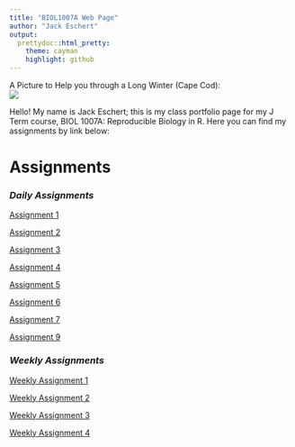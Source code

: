 ```yaml
---
title: "BIOL1007A Web Page"
author: "Jack Eschert"
output: 
  prettydoc::html_pretty:
    theme: cayman
    highlight: github
---
```

A Picture to Help you through a Long Winter (Cape Cod):   
![](images/cape.jpeg) 

Hello! My name is Jack Eschert; this is my class portfolio page for my J Term course, BIOL 1007A: Reproducible Biology in R. Here you can find my assignments by link below:


# Assignments 

### *Daily Assignments*

[Assignment 1](Assignment-1.html)  

[Assignment 2](Assignment-2.html)  

[Assignment 3](Assignment-3.html)

[Assignment 4](Assignment-4.html)

[Assignment 5](Assignment-5.html)

[Assignment 6](Assignment-6.html)

[Assignment 7](Assignment-7.html)

[Assignment 9](Assignment-9.html)

### *Weekly Assignments*

[Weekly Assignment 1](Weekly-Assignment-1.html)

[Weekly Assignment 2](Weekly-Assignment-2.html)

[Weekly Assignment 3](Weekly-Assignment-3.html)

[Weekly Assignment 4](Weekly-Assignment-4.html)